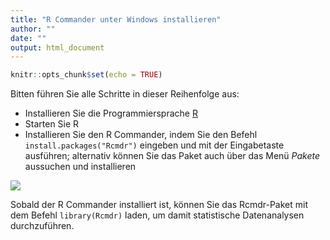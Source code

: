 ```yaml
---
title: "R Commander unter Windows installieren"
author: ""
date: ""
output: html_document
---
```


```r
knitr::opts_chunk$set(echo = TRUE)
```

Bitten führen Sie alle Schritte in dieser Reihenfolge aus:


+ Installieren Sie die Programmiersprache [R](https://cran.r-project.org/bin/windows/base/)
+ Starten Sie R
+ Installieren Sie den R Commander, indem Sie den Befehl `install.packages("Rcmdr")` eingeben und mit der Eingabetaste ausführen; alternativ können Sie das Paket auch über das Menü *Pakete* aussuchen und installieren

![](RcmdrPaket.png)

Sobald der R Commander installiert ist, können Sie das Rcmdr-Paket mit dem Befehl `library(Rcmdr)` laden, um damit statistische Datenanalysen durchzuführen.



